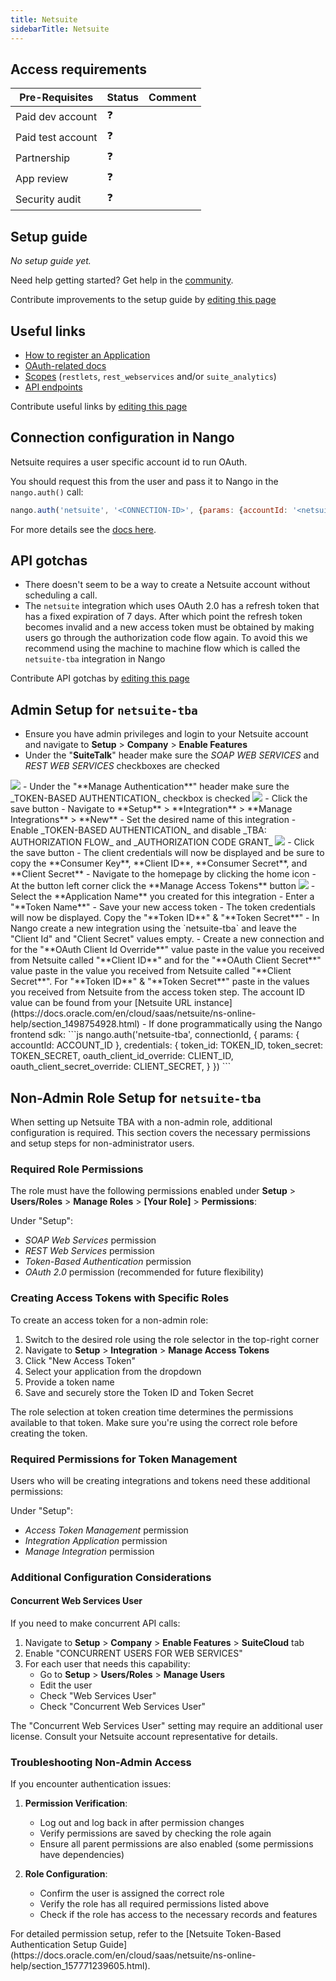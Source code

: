 ```yaml
---
title: Netsuite
sidebarTitle: Netsuite
---
```



<Overview />
<PreBuiltTooling />
<PreBuiltUseCases />

## Access requirements
| Pre-Requisites | Status | Comment|
| - | - | - |
| Paid dev account | ❓ |  |
| Paid test account | ❓ |  |
| Partnership | ❓ | |
| App review | ❓ |  |
| Security audit | ❓ | |


## Setup guide

_No setup guide yet._

<Tip>Need help getting started? Get help in the [community](https://nango.dev/slack).</Tip>

<Note>Contribute improvements to the setup guide by [editing this page](https://github.com/nangohq/nango/tree/master/docs-v2/integrations/all/netsuite.mdx)</Note>


## Useful links

-   [How to register an Application](https://docs.oracle.com/en/cloud/saas/netsuite/ns-online-help/section_157771482304.html#Enable-the-OAuth-2.0-Feature)
-   [OAuth-related docs](https://docs.oracle.com/en/cloud/saas/netsuite/ns-online-help/section_158081944642.html#Step-One-GET-Request-to-the-Authorization-Endpoint)
-   [Scopes](https://docs.oracle.com/en/cloud/saas/netsuite/ns-online-help/section_158081944642.html#subsect_158091028094) (`restlets`, `rest_webservices` and/or `suite_analytics`)
-   [API endpoints](https://system.netsuite.com/help/helpcenter/en_US/APIs/REST_API_Browser/record/v1/2023.1/index.html)

<Note>Contribute useful links by [editing this page](https://github.com/nangohq/nango/tree/master/docs-v2/integrations/all/netsuite.mdx)</Note>

## Connection configuration in Nango

Netsuite requires a user specific account id to run OAuth.

You should request this from the user and pass it to Nango in the `nango.auth()` call:

```js
nango.auth('netsuite', '<CONNECTION-ID>', {params: {accountId: '<netsuite-account-id>'}});
```

For more details see the [docs here](/guides/api-authorization/authorize-in-your-app-default-ui#apis-requiring-connection-specific-configuration-for-authorization).

## API gotchas

- There doesn't seem to be a way to create a Netsuite account without scheduling a call.
- The `netsuite` integration which uses OAuth 2.0 has a refresh token that has a fixed expiration of 7 days. After which point the refresh token becomes invalid and a new access token must be obtained by making users go through the authorization code flow again.
To avoid this we recommend using the machine to machine flow which is called the `netsuite-tba` integration in Nango

<Note>Contribute API gotchas by [editing this page](https://github.com/nangohq/nango/tree/master/docs-v2/integrations/all/netsuite.mdx)</Note>

## Admin Setup for `netsuite-tba`
-   Ensure you have admin privileges and login to your Netsuite account and navigate to **Setup** > **Company** > **Enable Features**
-   Under the "**SuiteTalk**" header make sure the _SOAP WEB SERVICES_ and _REST WEB SERVICES_ checkboxes are checked
<Frame>
  <img src="/images/netsuite-soap-rest-checkboxes.png" />
</Frame>
-   Under the "**Manage Authentication**" header make sure the _TOKEN-BASED AUTHENTICATION_ checkbox is checked
<Frame>
  <img src="/images/netsuite-tba-checkbox.png" />
</Frame>
-   Click the save button
-   Navigate to **Setup** > **Integration** > **Manage Integrations** > **New**
-   Set the desired name of this integration
-   Enable _TOKEN-BASED AUTHENTICATION_ and disable _TBA: AUTHORIZATION FLOW_ and _AUTHORIZATION CODE GRANT_
<Frame>
  <img src="/images/netsuite-tba-configuration.png" />
</Frame>
-   Click the save button
-   The client credentials will now be displayed and be sure to copy the **Consumer Key**, **Client ID**, **Consumer Secret**, and **Client Secret**
-   Navigate to the homepage by clicking the home icon
-   At the button left corner click the **Manage Access Tokens** button
<Frame>
  <img src="/images/netsuite-create-token.png" />
</Frame>
-   Select the **Application Name** you created for this integration
-   Enter a "**Token Name**"
-   Save your new access token
-   The token credentials will now be displayed. Copy the "**Token ID**" & "**Token Secret**"
-   In Nango create a new integration using the `netsuite-tba` and leave the "Client Id" and "Client Secret" values empty.
-   Create a new connection and for the "**OAuth Client Id Override**" value paste in the
value you received from Netsuite called "**Client ID**" and for the "**OAuth Client Secret**" value paste in the value you received
from Netsuite called "**Client Secret**". For "**Token ID**" & "**Token Secret**" paste in the values you received from Netsuite
from the access token step. The account ID value can be found from your [Netsuite URL instance](https://docs.oracle.com/en/cloud/saas/netsuite/ns-online-help/section_1498754928.html)
-   If done programmatically using the Nango frontend sdk:
```js
nango.auth('netsuite-tba', connectionId, {
  params: { accountId: ACCOUNT_ID },
  credentials: {
    token_id: TOKEN_ID,
    token_secret: TOKEN_SECRET,
    oauth_client_id_override: CLIENT_ID,
    oauth_client_secret_override: CLIENT_SECRET,
  }
})
```

## Non-Admin Role Setup for `netsuite-tba`

When setting up Netsuite TBA with a non-admin role, additional configuration is required. This section covers the necessary permissions and setup steps for non-administrator users.

### Required Role Permissions

The role must have the following permissions enabled under **Setup** > **Users/Roles** > **Manage Roles** > **[Your Role]** > **Permissions**:

Under "Setup":
- _SOAP Web Services_ permission
- _REST Web Services_ permission
- _Token-Based Authentication_ permission
- _OAuth 2.0_ permission (recommended for future flexibility)

### Creating Access Tokens with Specific Roles

To create an access token for a non-admin role:

1. Switch to the desired role using the role selector in the top-right corner
2. Navigate to **Setup** > **Integration** > **Manage Access Tokens**
3. Click "New Access Token"
4. Select your application from the dropdown
5. Provide a token name
6. Save and securely store the Token ID and Token Secret

<Note>
The role selection at token creation time determines the permissions available to that token. Make sure you're using the correct role before creating the token.
</Note>

### Required Permissions for Token Management

Users who will be creating integrations and tokens need these additional permissions:

Under "Setup":
- _Access Token Management_ permission
- _Integration Application_ permission
- _Manage Integration_ permission

### Additional Configuration Considerations

#### Concurrent Web Services User

If you need to make concurrent API calls:

1. Navigate to **Setup** > **Company** > **Enable Features** > **SuiteCloud** tab
2. Enable "CONCURRENT USERS FOR WEB SERVICES"
3. For each user that needs this capability:
   - Go to **Setup** > **Users/Roles** > **Manage Users**
   - Edit the user
   - Check "Web Services User"
   - Check "Concurrent Web Services User"

<Warning>
The "Concurrent Web Services User" setting may require an additional user license. Consult your Netsuite account representative for details.
</Warning>

### Troubleshooting Non-Admin Access

If you encounter authentication issues:

1. **Permission Verification**:
   - Log out and log back in after permission changes
   - Verify permissions are saved by checking the role again
   - Ensure all parent permissions are also enabled (some permissions have dependencies)

2. **Role Configuration**:
   - Confirm the user is assigned the correct role
   - Verify the role has all required permissions listed above
   - Check if the role has access to the necessary records and features

<Tip>
For detailed permission setup, refer to the [Netsuite Token-Based Authentication Setup Guide](https://docs.oracle.com/en/cloud/saas/netsuite/ns-online-help/section_157771239605.html).
</Tip>
